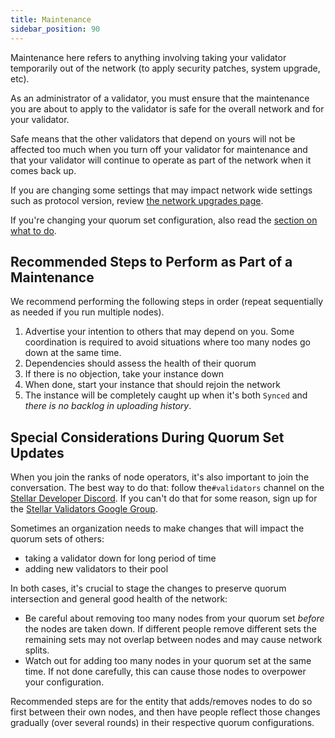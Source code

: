 ```yaml
---
title: Maintenance
sidebar_position: 90
---
```


Maintenance here refers to anything involving taking your validator temporarily out of the network (to apply security patches, system upgrade, etc).

As an administrator of a validator, you must ensure that the maintenance you are about to apply to the validator is safe for the overall network and for your validator.

Safe means that the other validators that depend on yours will not be affected too much when you turn off your validator for maintenance and that your validator will continue to operate as part of the network when it comes back up.

If you are changing some settings that may impact network wide settings such as protocol version, review [the network upgrades page](./network-upgrades.mdx).

If you're changing your quorum set configuration, also read the [section on what to do](#special-considerations-during-quorum-set-updates).

## Recommended Steps to Perform as Part of a Maintenance

We recommend performing the following steps in order (repeat sequentially as needed if you run multiple nodes).

1. Advertise your intention to others that may depend on you. Some coordination is required to avoid situations where too many nodes go down at the same time.
2. Dependencies should assess the health of their quorum
3. If there is no objection, take your instance down
4. When done, start your instance that should rejoin the network
5. The instance will be completely caught up when it's both `Synced` and _there is no backlog in uploading history_.

## Special Considerations During Quorum Set Updates

When you join the ranks of node operators, it's also important to join the conversation. The best way to do that: follow the`#validators` channel on the [Stellar Developer Discord](https://discord.gg/stellardev). If you can't do that for some reason, sign up for the [Stellar Validators Google Group](https://groups.google.com/forum/#!forum/stellar-validators).

Sometimes an organization needs to make changes that will impact the quorum sets of others:

- taking a validator down for long period of time
- adding new validators to their pool

In both cases, it's crucial to stage the changes to preserve quorum intersection and general good health of the network:

- Be careful about removing too many nodes from your quorum set _before_ the nodes are taken down. If different people remove different sets the remaining sets may not overlap between nodes and may cause network splits.
- Watch out for adding too many nodes in your quorum set at the same time. If not done carefully, this can cause those nodes to overpower your configuration.

Recommended steps are for the entity that adds/removes nodes to do so first between their own nodes, and then have people reflect those changes gradually (over several rounds) in their respective quorum configurations.
